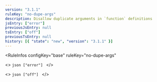 ```yaml
---
version: "3.1.1"
ruleKey: "no-dupe-args"
description: Disallow duplicate arguments in `function` definitions
jsEntry: ["error"]
previousJsEntry: null
tsEntry: ["off"]
previousTsEntry: null
history: [{ "state": "new", "version": "3.1.1" }]
---
```


<RuleInfos 
  configKey="base" 
  ruleKey="no-dupe-args" 
>
  <>
    ```json
    ["error"]
    ```
  </>

  <>
    ```json
    ["off"]
    ```
  </>
</RuleInfos>
